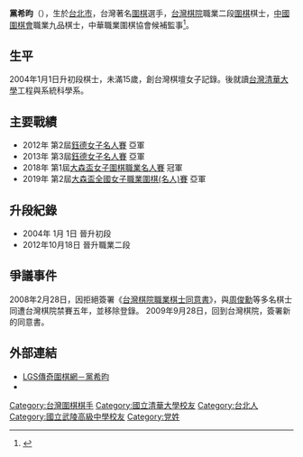 '''黨希昀'''（{{bd|1989年|4月16日|||}}），生於[[台北市|台北市]]，台灣著名[[圍棋|圍棋]]選手，[[台灣棋院|台灣棋院]]職業二段[[圍棋|圍棋]]棋士，[[中國圍棋會|中國圍棋會]]職業九品棋士，中華職業圍棋協會候補監事<ref>{{Cite web |url=https://sites.google.com/site/cpgatw/news/benhuidiqijielijianshijihuiwugongzuorenyuanminglu |title=本會第七屆理監事暨會務工作人員名錄 |accessdate=2021-03-03 |archive-date=2021-03-05}}</ref>。

==生平==
2004年1月1日升初段棋士，未滿15歲，創台灣棋壇女子記錄。後就讀[[台灣清華大學|台灣清華大學]]工程與系統科學系。
==主要戰績==
*2012年 第2屆[[女子名人賽_(台灣)|鈺德女子名人賽]] 亞軍
*2013年 第3屆[[女子名人賽_(台灣)|鈺德女子名人賽]] 亞軍
*2018年 第1屆[[女子名人賽_(台灣)|大森盃女子圍棋職業名人賽]] 冠軍
*2019年 第2屆[[女子名人賽_(台灣)|大森盃全國女子職業圍棋(名人)賽]] 亞軍

==升段紀錄==
*2004年 1月 1日  晉升初段
*2012年10月18日  晉升職業二段

==爭議事件==
2008年2月28日，因拒絕簽署《[[台灣棋院職業棋士同意書|台灣棋院職業棋士同意書]]》，與[[周俊勳|周俊勳]]等多名棋士同遭台灣棋院禁賽五年，並移除登錄。
2009年9月28日，回到台灣棋院，簽署新的同意書。

==外部連結== 
* [http://wiki.board19.com/index.php?title=%E9%BB%A8%E5%B8%8C%E6%98%80 LGS傳奇圍棋網－黨希昀]
* {{Facebook|debbietanggogo}}

[[Category:台灣圍棋棋手|Category:台灣圍棋棋手]]
[[Category:國立清華大學校友|Category:國立清華大學校友]]
[[Category:台北人|Category:台北人]]
[[Category:國立武陵高級中學校友|Category:國立武陵高級中學校友]]
[[Category:党姓|Category:党姓]]